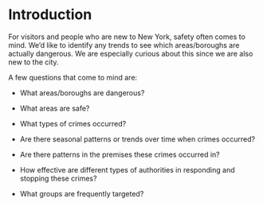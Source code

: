 # Introduction


For visitors and people who are new to New York, safety often comes to mind. We'd like to identify any trends to see which areas/boroughs are actually dangerous. We are especially curious about this since we are also new to the city.

A few questions that come to mind are:

- What areas/boroughs are dangerous?

- What areas are safe?

- What types of crimes occurred?

- Are there seasonal patterns or trends over time when crimes occurred?

- Are there patterns in the premises these crimes occurred in?

- How effective are different types of authorities in responding and stopping these crimes?

- What groups are frequently targeted?
